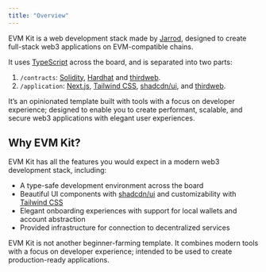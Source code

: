 ```yaml
---
title: "Overview"
---
```


EVM Kit is a web development stack made by [Jarrod](https://twitter.com/jarrodwattsdev),
designed to create full-stack web3 applications on EVM-compatible chains.

It uses [TypeScript](https://www.typescriptlang.org/) across the board, and is separated into two parts:

1. `/contracts`: [Solidity](https://docs.soliditylang.org/en/v0.8.20/), [Hardhat](https://hardhat.org/) and [thirdweb](https://thirdweb.com/).
2. `/application`: [Next.js](https://nextjs.org/), [Tailwind CSS](https://tailwindcss.com/), [shadcdn/ui](https://ui.shadcn.com/), and [thirdweb](https://thirdweb.com/).

It&rsquo;s an opinionated template built with tools with a focus on developer experience; designed to enable you to create
performant, scalable, and secure web3 applications with elegant user experiences.

## Why EVM Kit?

EVM Kit has all the features you would expect in a modern web3 development stack, including:

- A type-safe development environment across the board
- Beautiful UI components with [shadcdn/ui](https://ui.shadcn.com/) and customizability with [Tailwind CSS](https://tailwindcss.com/)
- Elegant onboarding experiences with support for local wallets and account abstraction
- Provided infrastructure for connection to decentralized services

EVM Kit is not another beginner-farming template. It combines modern tools with a focus on developer experience;
intended to be used to create production-ready applications.
